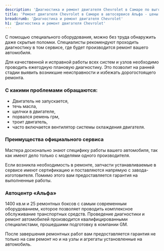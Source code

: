 ```yaml
---
description: 'Диагностика и ремонт двигателя Chevrolet в Самаре по выгодным ценам в сертифицированном сервисе Шевроле.'
title: 'Ремонт двигателя Chevrolet в Самаре в автосервисе Альфа - цены в сервисе Шевроле'
breadcrumb: 'Диагностика и ремонт двигателя Chevrolet'
h1: 'Диагностика и ремонт двигателя Chevrolet'
---
```

<p>
	 С помощью специального оборудования, можно без труда обнаружить даже скрытые поломки. Специалисты рекомендуют проходить диагностику в том сервисе, где будет производится ремонт вашего автомобиля.
</p>
<p>
	 Для качественной и исправной работы всех систем и узлов необходимо проводить ежегодную плановую диагностику. Это позволит на ранней стадии выявить возникшие неисправности и избежать дорогостоящего ремонта.
</p>
<h3>С какими проблемами обращаются:</h3>
<ul>
	<li>Двигатель не запускается,</li>
	<li>течь масла,</li>
	<li>щелчки в двигателе,</li>
	<li>порвался ремень грм,</li>
	<li>троит двигатель,</li>
	<li>часто включается вентилятор системы охлаждения двигателя.</li>
</ul>
<h3>Преимущества официального сервиса</h3>
<p>
	 Мастера досконально знают специфику работы вашего автомобиля, так как имеют дело только с моделями одного производителя.
</p>
<p>
	 Если возникла необходимость в ремонте, запчасти устанавливаемые в сервисе имеют сертификацию и поставляются напрямую с завода-изготовителя. Помимо этого вам предоставляется гарантия на выполненные работы.
</p>
<h3>Автоцентр «Альфа»</h3>
<p>
	 1400 кв.м и 25 ремонтных боксов с самым современным оборудованием, которое позволяет проводить комплексное обслуживание транспортных средств. Проведение диагностики и ремонт автомобилей производится квалифицированными специалистами, прошедшими подготовку в компании GM.
</p>
<p>
	 После завершения ремонтных работ вам предоставляется гарантия не только на сам ремонт но и на узлы и агрегаты установленные на автомобиль.
</p>